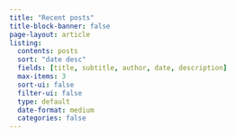 ```yaml
---
title: "Recent posts"
title-block-banner: false
page-layout: article
listing: 
  contents: posts
  sort: "date desc"
  fields: [title, subtitle, author, date, description]
  max-items: 3
  sort-ui: false
  filter-ui: false
  type: default
  date-format: medium
  categories: false
---
```

